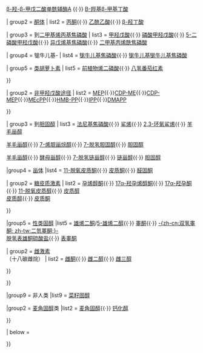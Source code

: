 {{Navbox

|name = 胆固醇与甾体中间产物
|title = [[胆固醇]]与[[甾体]][[代谢中间产物]]

| group1 = [[甲羟戊酸途径]]
|  list1 = {{Navbox subgroup
| groupstyle = 
| liststyle  = 

| group1 = 到[[羟甲基戊二酸单酰辅酶A|HMG-CoA]]
| list1  = [[乙酰辅酶A]]{{·}} [[乙酰乙酰辅酶A]]{{·}} [[羟甲基戊二酸单酰辅酶A|β-羟-β-甲戊二酸单酰辅酶A]] {{·}} [[Β-羥基β-甲基丁酸]]

| group2 = [[酮体]]
|  list2 = [[丙酮]]{{·}} [[乙酰乙酸]]{{·}} [[3-羥基丁酸|β-羟丁酸]]

| group3 = 到[[二甲基烯丙基焦磷酸]]
|  list3 = [[甲羟戊酸]]{{·}} [[磷酸甲羟戊酸]]{{·}} [[5-二磷酸甲羟戊酸]]{{·}} [[异戊烯基焦磷酸]]{{·}} [[二甲基丙烯酰焦磷酸]]

| group4 = 牻牛儿基-
|  list4 = [[香叶基焦磷酸|牻牛儿基焦磷酸]]{{·}} [[香叶基香叶基焦磷酸|牻牛儿基牻牛儿基焦磷酸]]

| group5 = [[类胡萝卜素]]
|  list5 = [[前植物烯二磷酸]]{{·}} [[八氢番茄红素]]

}}

| group2 = [[非甲羟戊酸途径]]
|  list2 = {{Navbox subgroup
| groupstyle = 
| liststyle  = 

| group2 = 
| list2  = [[1-脱氧-D-木酮糖-5-磷酸|DOXP]]{{·}}[[2-C-甲基赤藓糖醇-4-磷酸|MEP]]{{·}}[[4-二磷酸胞苷-2-C-甲基赤藓糖醇|CDP-ME]]{{·}}[[4-二磷酸胞苷-2-C-甲基-D-赤藓糖醇-2-磷酸|CDP-MEP]]{{·}}[[2-C-甲基-D-赤藓糖醇-2,4-环焦磷酸|MEcPP]]{{·}}[[(E)-4-羟基-3-甲基丁烯-2-二乙基焦磷酸|HMB-PP]]{{·}}[[异戊烯基焦磷酸|IPP]]{{·}}[[二甲基丙烯焦磷酸酯|DMAPP]]


}}

| group3 = 到[[胆固醇]]
|  list3 = [[法尼基焦磷酸]]{{·}} [[鲨烯]]{{·}} [[2,3-环氧鲨烯]]{{·}} [[羊毛甾醇]]

[[羊毛甾醇]]{{·}} [[7-烯胆甾烷醇]]{{·}} [[7-脱氢胆固醇]]{{·}} [[胆固醇]]

[[羊毛甾醇]]{{·}} [[酵母甾醇]]{{·}} [[7-脱氢链甾醇]]{{·}} [[链甾醇]]{{·}} [[胆固醇]]

 
|group4 = [[甾体代谢|甾体]]
|list4 = {{Navbox subgroup
| groupstyle = 
| liststyle  = 

| group1 = [[皮质类固醇]]<BR>（[[孕激素|二十一碳孕烷]]）
| list1  = 
{{Navbox subgroup

|group1 = [[盐皮质激素]]
|list1 = [[孕烯醇酮]]{{·}} [[孕酮]]{{·}} [[11-脱氧皮质酮]]{{·}} [[皮质酮]]{{·}} [[醛固酮]]

| group2 = [[糖皮质激素]]
| list2  = [[孕烯醇酮]]{{·}} [[17α-羟孕烯醇酮]]{{·}} [[17α-羟孕酮]]{{·}} [[11-脱氧皮质醇]]{{·}} [[皮质醇]]<BR>

[[皮质醇]]{{·}} [[皮质酮]]

}}

|group5 = [[性类固醇]]
|list5 = {{Navbox subgroup

|group1 = [[雄激素]]<BR>（十九碳雄固烷）
|list1 = [[脱氢表雄酮|DHEA]]{{·}} [[雄烯二酮]]/[[5-雄烯二醇]]{{·}} [[睾酮]]{{·}} [[双氢睾酮|-{zh-cn:双氢睾酮; zh-tw:二氫睪酮;}-]]<BR>

[[脱氢表雄酮硫酸盐]]{{·}} [[表睾酮]]

| group2 = [[雌激素]]<BR>（十八碳雌烷）
| list2  = [[雌酮]]{{·}} [[雌二醇]]{{·}} [[雌三醇]]


}}


}}


|group9 = 非人类
|list9 = {{Navbox subgroup
| groupstyle = 
| liststyle  = 

|group1 = [[植物固醇]]类
| list1 = [[豆固醇]]{{·}} [[菜籽固醇]]
 
|group2 = [[麦角固醇]]类
|list2 = [[麦角固醇]]{{·}} [[钙化醇]]



}}

| below = {{Metabolic navs}}{{Endocrine navs}}{{Biochemical families}}

}}<noinclude>
[[Category:脂类代谢途径模板|{{PAGENAME}}]]
[[Category:代谢|{{PAGENAME}}]]
</noinclude>